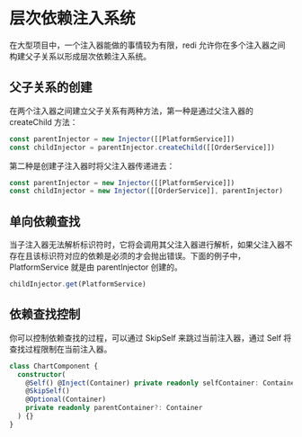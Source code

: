 # 层次依赖注入系统

在大型项目中，一个注入器能做的事情较为有限，redi 允许你在多个注入器之间构建父子关系以形成层次依赖注入系统。

## 父子关系的创建

在两个注入器之间建立父子关系有两种方法，第一种是通过父注入器的 createChild 方法：

```ts highlight=2
const parentInjector = new Injector([[PlatformService]])
const childInjector = parentInjector.createChild([[OrderService]])
```

第二种是创建子注入器时将父注入器传递进去：

```ts highlight=2
const parentInjector = new Injector([[PlatformService]])
const childInjector = new Injector([[OrderService]], parentInjector)
```

## 单向依赖查找

当子注入器无法解析标识符时，它将会调用其父注入器进行解析，如果父注入器不存在且该标识符对应的依赖是必须的才会抛出错误。下面的例子中，PlatformService 就是由 parentInjector 创建的。

```ts highlight=2
childInjector.get(PlatformService)
```

## 依赖查找控制

你可以控制依赖查找的过程，可以通过 SkipSelf 来跳过当前注入器，通过 Self 将查找过程限制在当前注入器。

```ts highlight=3,4
class ChartComponent {
  constructor(
    @Self() @Inject(Container) private readonly selfContainer: Container,
    @SkipSelf()
    @Optional(Container)
    private readonly parentContainer?: Container
  ) {}
}
```
